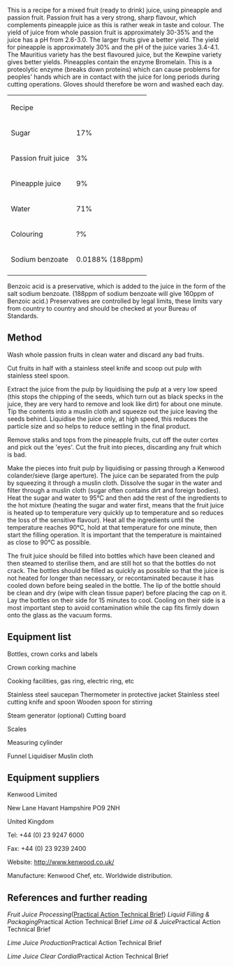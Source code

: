 {{PATBpage}}
{{Offline content bundle}}
{{TOCright}}
This is a recipe for a mixed fruit (ready to drink) juice, using pineapple and passion fruit. Passion fruit has a very strong, sharp flavour, which complements pineapple juice as this is rather weak in taste and colour. The yield of juice from whole passion fruit is approximately 30-35% and the juice has a pH from 2.6-3.0. The larger fruits give a better yield. The yield for pineapple is approximately 30% and the pH of the juice varies 3.4-4.1. The Mauritius variety has the best flavoured juice, but the Kewpine variety gives better yields. Pineapples contain the enzyme Bromelain. This is a proteolytic enzyme (breaks down proteins) which can cause problems for peoples' hands which are in contact with the juice for long periods during cutting operations. Gloves should therefore be worn and washed each day.

{|
|Recipe
|
|-
|Sugar
|17% 
|-
|Passion fruit juice
|3% 
|-
|Pineapple juice
|9% 
|-
|Water
|71% 
|-
|Colouring
|?%
|-
|Sodium benzoate
|0.0188% (188ppm)
|-
|}


Benzoic acid is a preservative, which is added to the juice in the form of the salt sodium benzoate. (188ppm of sodium benzoate will give 160ppm of Benzoic acid.) Preservatives are controlled by legal limits, these limits vary from country to country and should be checked at your Bureau of Standards.


==Method==

Wash whole passion fruits in clean water and discard any bad fruits.

Cut fruits in half with a stainless steel knife and scoop out pulp with stainless steel spoon. 

Extract the juice from the pulp by liquidising the pulp at a very low speed (this stops the chipping of the seeds, which turn out as black specks in the juice, they are very hard to remove and look like dirt) for about one minute. Tip the contents into a muslin cloth and squeeze out the juice leaving the seeds behind. Liquidise the juice only, at high speed, this reduces the particle size and so helps to reduce settling in the final product.


Remove stalks and tops from the pineapple fruits, cut off the outer cortex and pick out the 'eyes'. Cut the fruit into pieces, discarding any fruit which is bad.


Make the pieces into fruit pulp by liquidising or passing through a Kenwood colander/sieve (large aperture). The juice can be separated from the pulp by squeezing it through a muslin cloth. Dissolve the sugar in the water and filter through a muslin cloth (sugar often contains dirt and foreign bodies). Heat the sugar and water to 95°C and then add the rest of the ingredients to the hot mixture (heating the sugar and water first, means that the fruit juice is heated up to temperature very quickly up to temperature and so reduces the loss of the sensitive flavour). Heat all the ingredients until the temperature reaches 90°C, hold at that temperature for one minute, then start the filling operation. It is important that the temperature is maintained as close to 90°C as possible.


The fruit juice should be filled into bottles which have been cleaned and then steamed to sterilise them, and are still hot so that the bottles do not crack. The bottles should be filled as quickly as possible so that the juice is not heated for longer than necessary, or recontaminated because it has cooled down before being sealed in the bottle. The lip of the bottle should be clean and dry (wipe with clean tissue paper) before placing the cap on it. Lay the bottles on their side for 15 minutes to cool. Cooling on their side is a most important step to avoid contamination while the cap fits firmly down onto the glass as the vacuum forms.


==Equipment list==

Bottles, crown corks and labels

Crown corking machine

Cooking facilities, gas ring, electric ring, etc

Stainless steel saucepan Thermometer in protective jacket Stainless steel cutting knife and spoon Wooden spoon for stirring

Steam generator (optional) Cutting board

Scales

Measuring cylinder

Funnel Liquidiser Muslin cloth


==Equipment suppliers==


Kenwood Limited

New Lane Havant Hampshire PO9 2NH

United Kingdom

Tel: +44 (0) 23 9247 6000

Fax: +44 (0) 23 9239 2400

Website: http://www.kenwood.co.uk/ 

Manufacture: Kenwood Chef, etc. Worldwide distribution.


==References and further reading==


''Fruit Juice Processing ''([[Practical Action Technical Brief]]) ''Liquid Filling & Packaging ''Practical Action Technical Brief ''Lime oil & Juice ''Practical Action Technical Brief

''Lime Juice Production ''Practical Action Technical Brief

''Lime Juice Clear Cordial ''Practical Action Technical Brief